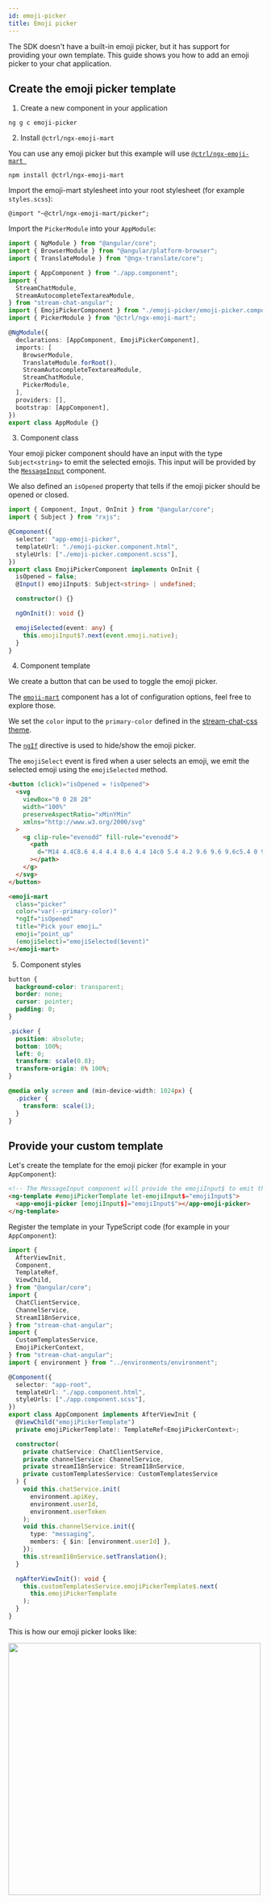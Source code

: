 ```yaml
---
id: emoji-picker
title: Emoji picker
---
```



The SDK doesn't have a built-in emoji picker, but it has support for providing your own template. This guide shows you how to add an emoji picker to your chat application.

## Create the emoji picker template

1. Create a new component in your application

```
ng g c emoji-picker
```

2. Install `@ctrl/ngx-emoji-mart`

You can use any emoji picker but this example will use [`@ctrl/ngx-emoji-mart `](https://www.npmjs.com/package/@ctrl/ngx-emoji-mart)

```
npm install @ctrl/ngx-emoji-mart
```

Import the emoji-mart stylesheet into your root stylesheet (for example `styles.scss`):

```
@import "~@ctrl/ngx-emoji-mart/picker";
```

Import the `PickerModule` into your `AppModule`:

```typescript
import { NgModule } from "@angular/core";
import { BrowserModule } from "@angular/platform-browser";
import { TranslateModule } from "@ngx-translate/core";

import { AppComponent } from "./app.component";
import {
  StreamChatModule,
  StreamAutocompleteTextareaModule,
} from "stream-chat-angular";
import { EmojiPickerComponent } from "./emoji-picker/emoji-picker.component";
import { PickerModule } from "@ctrl/ngx-emoji-mart";

@NgModule({
  declarations: [AppComponent, EmojiPickerComponent],
  imports: [
    BrowserModule,
    TranslateModule.forRoot(),
    StreamAutocompleteTextareaModule,
    StreamChatModule,
    PickerModule,
  ],
  providers: [],
  bootstrap: [AppComponent],
})
export class AppModule {}
```

3. Component class

Your emoji picker component should have an input with the type `Subject<string>` to emit the selected emojis. This input will be provided by the [`MessageInput`](../components/MessageInputComponent.mdx) component.

We also defined an `isOpened` property that tells if the emoji picker should be opened or closed.

```typescript
import { Component, Input, OnInit } from "@angular/core";
import { Subject } from "rxjs";

@Component({
  selector: "app-emoji-picker",
  templateUrl: "./emoji-picker.component.html",
  styleUrls: ["./emoji-picker.component.scss"],
})
export class EmojiPickerComponent implements OnInit {
  isOpened = false;
  @Input() emojiInput$: Subject<string> | undefined;

  constructor() {}

  ngOnInit(): void {}

  emojiSelected(event: any) {
    this.emojiInput$?.next(event.emoji.native);
  }
}
```

4. Component template

We create a button that can be used to toggle the emoji picker.

The [`emoji-mart`](https://www.npmjs.com/package/@ctrl/ngx-emoji-mart) component has a lot of configuration options, feel free to explore those.

We set the `color` input to the `primary-color` defined in the [stream-chat-css theme](https://github.com/GetStream/stream-chat-css/blob/develop/src/styles/_variables.scss).

The [`ngIf`](https://angular.io/api/common/NgIf) directive is used to hide/show the emoji picker.

The `emojiSelect` event is fired when a user selects an emoji, we emit the selected emoji using the `emojiSelected` method.

```html
<button (click)="isOpened = !isOpened">
  <svg
    viewBox="0 0 28 28"
    width="100%"
    preserveAspectRatio="xMinYMin"
    xmlns="http://www.w3.org/2000/svg"
  >
    <g clip-rule="evenodd" fill-rule="evenodd">
      <path
        d="M14 4.4C8.6 4.4 4.4 8.6 4.4 14c0 5.4 4.2 9.6 9.6 9.6c5.4 0 9.6-4.2 9.6-9.6c0-5.4-4.2-9.6-9.6-9.6zM2 14c0-6.6 5.4-12 12-12s12 5.4 12 12s-5.4 12-12 12s-12-5.4-12-12zM12.8 11c0 1-.8 1.8-1.8 1.8s-1.8-.8-1.8-1.8s.8-1.8 1.8-1.8s1.8.8 1.8 1.8zM18.8 11c0 1-.8 1.8-1.8 1.8s-1.8-.8-1.8-1.8s.8-1.8 1.8-1.8s1.8.8 1.8 1.8zM8.6 15.4c.6-.4 1.2-.2 1.6.2c.6.8 1.6 1.8 3 2c1.2.4 2.8.2 4.8-2c.4-.4 1.2-.6 1.6 0c.4.4.6 1.2 0 1.6c-2.2 2.6-4.8 3.4-7 3c-2-.4-3.6-1.8-4.4-3c-.4-.6-.2-1.2.4-1.8z"
      ></path>
    </g>
  </svg>
</button>

<emoji-mart
  class="picker"
  color="var(--primary-color)"
  *ngIf="isOpened"
  title="Pick your emoji…"
  emoji="point_up"
  (emojiSelect)="emojiSelected($event)"
></emoji-mart>
```

5. Component styles

```scss
button {
  background-color: transparent;
  border: none;
  cursor: pointer;
  padding: 0;
}

.picker {
  position: absolute;
  bottom: 100%;
  left: 0;
  transform: scale(0.8);
  transform-origin: 0% 100%;
}

@media only screen and (min-device-width: 1024px) {
  .picker {
    transform: scale(1);
  }
}
```

## Provide your custom template

Let's create the template for the emoji picker (for example in your `AppComponent`):

```html
<!-- The MessageInput component will provide the emojiInput$ to emit the selected emojis and insert them in the textarea -->
<ng-template #emojiPickerTemplate let-emojiInput$="emojiInput$">
  <app-emoji-picker [emojiInput$]="emojiInput$"></app-emoji-picker>
</ng-template>
```

Register the template in your TypeScript code (for example in your `AppComponent`):

```typescript
import {
  AfterViewInit,
  Component,
  TemplateRef,
  ViewChild,
} from "@angular/core";
import {
  ChatClientService,
  ChannelService,
  StreamI18nService,
} from "stream-chat-angular";
import {
  CustomTemplatesService,
  EmojiPickerContext,
} from "stream-chat-angular";
import { environment } from "../environments/environment";

@Component({
  selector: "app-root",
  templateUrl: "./app.component.html",
  styleUrls: ["./app.component.scss"],
})
export class AppComponent implements AfterViewInit {
  @ViewChild("emojiPickerTemplate")
  private emojiPickerTemplate!: TemplateRef<EmojiPickerContext>;

  constructor(
    private chatService: ChatClientService,
    private channelService: ChannelService,
    private streamI18nService: StreamI18nService,
    private customTemplatesService: CustomTemplatesService
  ) {
    void this.chatService.init(
      environment.apiKey,
      environment.userId,
      environment.userToken
    );
    void this.channelService.init({
      type: "messaging",
      members: { $in: [environment.userId] },
    });
    this.streamI18nService.setTranslation();
  }

  ngAfterViewInit(): void {
    this.customTemplatesService.emojiPickerTemplate$.next(
      this.emojiPickerTemplate
    );
  }
}
```

This is how our emoji picker looks like:

<img src={Screenshot} width="500" />
